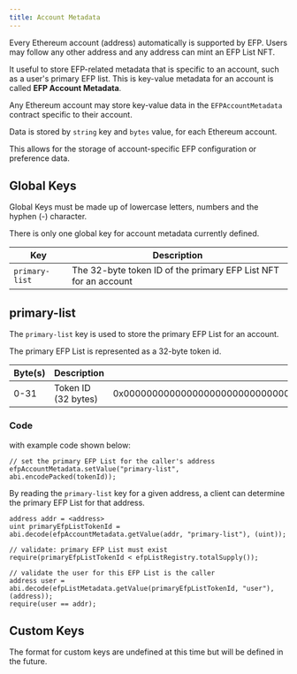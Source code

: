 ```yaml
---
title: Account Metadata
---
```


Every Ethereum account (address) automatically is supported by EFP. Users may follow any other address and any address can mint an EFP List NFT.

It useful to store EFP-related metadata that is specific to an account, such as a user's primary EFP list. This is key-value metadata for an account is called **EFP Account Metadata**.

Any Ethereum account may store key-value data in the `EFPAccountMetadata` contract specific to their account.

Data is stored by `string` key and `bytes` value, for each Ethereum account.

This allows for the storage of account-specific EFP configuration or preference data.

## Global Keys

Global Keys must be made up of lowercase letters, numbers and the hyphen (-) character.

There is only one global key for account metadata currently defined.

| Key            | Description                                                     |
| -------------- | --------------------------------------------------------------- |
| `primary-list` | The 32-byte token ID of the primary EFP List NFT for an account |

## primary-list

The `primary-list` key is used to store the primary EFP List for an account.

The primary EFP List is represented as a 32-byte token id.

| Byte(s) | Description | Value |
| --- | --- | --- |
| 0-31 | Token ID (32 bytes) | 0x0000000000000000000000000000000000000000000000000000000000000001 |

### Code

with example code shown below:

```solidity
// set the primary EFP List for the caller's address
efpAccountMetadata.setValue("primary-list", abi.encodePacked(tokenId));
```

By reading the `primary-list` key for a given address, a client can determine the primary EFP List for that address.

```solidity
address addr = <address>
uint primaryEfpListTokenId = abi.decode(efpAccountMetadata.getValue(addr, "primary-list"), (uint));

// validate: primary EFP List must exist
require(primaryEfpListTokenId < efpListRegistry.totalSupply());

// validate the user for this EFP List is the caller
address user = abi.decode(efpListMetadata.getValue(primaryEfpListTokenId, "user"), (address));
require(user == addr);
```

## Custom Keys

The format for custom keys are undefined at this time but will be defined in the future.
